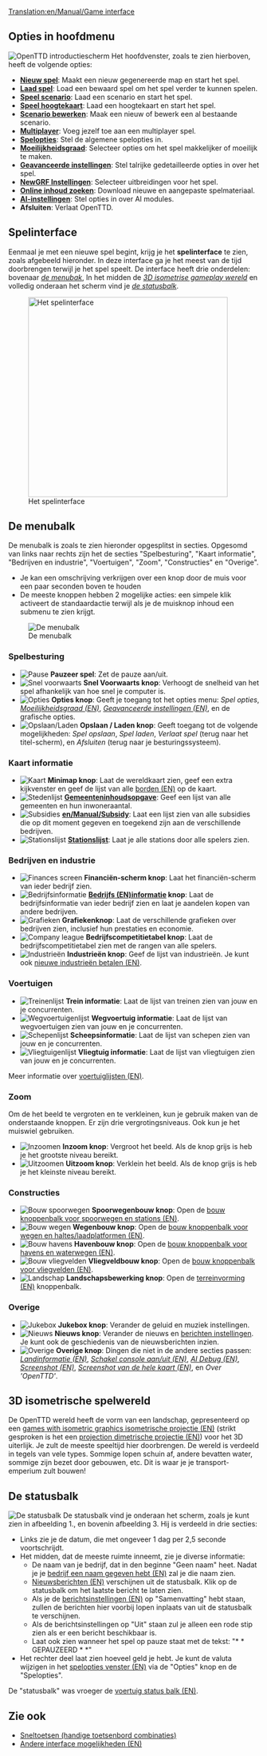 [[Translation:en/Manual/Game interface]]
{{nl/Vertaling|en/Manual/Game interface|15}}
{{nl/Manual/Inhoudsopgave}}
==Opties in hoofdmenu==
[[File:nl/Manual/Intro venster.png|frame|center|OpenTTD introductiescherm]]
Het hoofdvenster, zoals te zien hierboven, heeft de volgende opties:
* '''[[nl/Manual/Nieuw spel|Nieuw spel]]''': Maakt een nieuw gegenereerde map en start het spel.
* '''[[nl/Archive/Manual/Savegame|Laad spel]]''': Load een bewaard spel om het spel verder te kunnen spelen.
* '''[[nl/Scenario|Speel scenario]]''': Laad een scenario en start het spel.
* '''[[nl/Hoogtekaart|Speel hoogtekaart]]''': Laad een hoogtekaart en start het spel.
* '''[[nl/Scenario bewerken|Scenario bewerken]]''': Maak een nieuw of bewerk een al bestaande scenario.
* '''[[nl/Manual/Multiplayer|Multiplayer]]''': Voeg jezelf toe aan een multiplayer spel.
* '''[[nl/Spelopties venster|Spelopties]]''': Stel de algemene spelopties in.
* '''[[nl/Archive/Manual/Settings/Moeilijkheidsgraad|Moeilijkheidsgraad]]''': Selecteer opties om het spel makkelijker of moeilijk te maken.
* '''[[nl/Archive/Manual/Settings/Geavanceerde instellingen|Geavanceerde instellingen]]''': Stel talrijke gedetailleerde opties in over het spel.
* '''[[nl/NewGRF Instellingen|NewGRF Instellingen]]''': Selecteer uitbreidingen voor het spel.
* '''[[nl/Online inhoud|Online inhoud zoeken]]''': Download nieuwe en aangepaste spelmateriaal.
* '''[[nl/Manual/AI-instellingen|AI-instellingen]]''': Stel opties in over AI modules.
* '''Afsluiten''': Verlaat OpenTTD.

==Spelinterface==
Eenmaal je met een nieuwe spel begint, krijg je het '''spelinterface''' te zien, zoals afgebeeld hieronder. In deze interface ga je het meest van de tijd doorbrengen terwijl je het spel speelt. De interface heeft drie onderdelen: bovenaar ''[[#de-menubalk|de menubak]]'', In het midden de ''[[#3d-isometrise-gameplay-wereld|3D isometrise gameplay wereld]]'' en volledig onderaan het scherm vind je ''[[#de-statusbalk|de statusbalk]]''.

[[File:en/Manual/Interface.png|thumb|none|400px|Het spelinterface]]

==De menubalk==
De menubalk is zoals te zien hieronder opgesplitst in secties. Opgesomd van links naar rechts zijn het de secties "Spelbesturing", "Kaart informatie", "Bedrijven en industrie", "Voertuigen", "Zoom", "Constructies" en "Overige".
* Je kan een omschrijving verkrijgen over een knop door de muis voor een paar seconden boven te houden
* De meeste knoppen hebben 2 mogelijke acties: een simpele klik activeert de standaardactie terwijl als je de muisknop inhoud een submenu te zien krijgt.

[[File:en/Manual html 2bcbc8d0.png|none|frame|De menubalk]]

===Spelbesturing===
*[[File:en/Manual/Manual html m7fd3f2df.png|Pause]] '''Pauzeer spel''': Zet de pauze aan/uit.
*[[File:en/Manual/Manual html m56d46b8f.png|Snel voorwaarts]] '''Snel Voorwaarts knop''': Verhoogt de snelheid van het spel afhankelijk van hoe snel je computer is.
*[[File:en/Manual/Manual html md7ebe52.png|Opties]] '''Opties knop''': Geeft je toegang tot het opties menu: ''Spel opties'', ''[[en/Archive/Manual/Settings/Difficulty|Moeilijkheidsgraad (EN)]]'', ''[[en/Archive/Manual/Settings/Advanced Settings|Geavanceerde instellingen (EN)]]'', en de grafische opties.
*[[File:en/Manual/Manual html m3ad9dba5.png|Opslaan/Laden]] '''Opslaan / Laden knop''': Geeft toegang tot de volgende mogelijkheden: ''Spel opslaan'', ''Spel laden'', ''Verlaat spel'' (terug naar het titel-scherm), en ''Afsluiten'' (terug naar je besturingssysteem).

===Kaart informatie===
*[[File:en/Manual/Manual html m6cb2b7aa.png|Kaart]] '''Minimap knop''': Laat de wereldkaart zien, geef een extra kijkvenster en geef de lijst van alle [[en/Archive/Manual/Signs|borden (EN)]] op de kaart.
*[[File:en/Manual/Manual html m58c015ad.png|Stedenlijst]] '''[[nl/Manual/Gemeente|Gemeenten]]inhoudsopgave''': Geef een lijst van alle gemeenten en hun inwoneraantal.
*[[File:en/Manual/Manual html 54594ccb.png|Subsidies]] '''[[en/Manual/Subsidy]]''': Laat een lijst zien van alle subsidies die op dit moment gegeven en toegekend zijn aan de verschillende bedrijven.
*[[File:en/Manual/Manual html m791b53c3.png|Stationslijst]] '''[[nl/Manual/Stations|Stations]]lijst''': Laat je alle stations door alle spelers zien.

===Bedrijven en industrie===
*[[File:en/Manual/Manual html 63e6566d.png|Finances screen]] '''Financiën-scherm knop''': Laat het financiën-scherm van ieder bedrijf zien.
*[[File:en/Manual/Manual html 12e20f5b.png|Bedrijfsinformatie]] '''[[en/Manual/Transport company|Bedrijfs (EN)]]informatie knop''': Laat de bedrijfsinformatie van ieder bedrijf zien en laat je aandelen kopen van andere bedrijven.
*[[File:en/Manual/Manual html 36354981.png|Grafieken]] '''Grafiekenknop''': Laat de verschillende grafieken over bedrijven zien, inclusief hun prestaties en economie.
*[[File:en/Manual/Manual html 2a553acb.png|Company league]] '''Bedrijfscompetitietabel knop''': Laat de bedrijfscompetitietabel zien met de rangen van alle spelers.
*[[File:en/Manual/Manual html m4d6ba21e.png|Industrieën]] '''Industrieën knop''': Geef de lijst van industrieën. Je kunt ook [[en/Manual/Industries#funding-new-industries|nieuwe industrieën betalen (EN)]].

===Voertuigen===
*[[File:en/Manual/Manual html m16a497ce.png|Treinenlijst]] '''Trein informatie''': Laat de lijst van treinen zien van jouw en je concurrenten.
*[[File:en/Manual/Manual html m3518e48c.png|Wegvoertuigenlijst]] '''Wegvoertuig informatie''': Laat de lijst van wegvoertuigen zien van jouw en je concurrenten.
*[[File:en/Manual/Manual html 53123a33.png|Schepenlijst]] '''Scheepsinformatie''': Laat de lijst van schepen zien van jouw en je concurrenten.
*[[File:en/Manual/Manual html 442702e6.png|Vliegtuigenlijst]] '''Vliegtuig informatie''': Laat de lijst van vliegtuigen zien van jouw en je concurrenten.

Meer informatie over [[en/Manual/Vehicle lists|voertuiglijsten (EN)]].

===Zoom===
Om de het beeld te vergroten en te verkleinen, kun je gebruik maken van de onderstaande knoppen. Er zijn drie vergrotingsniveaus. Ook kun je het muiswiel gebruiken.
*[[File:en/Manual/Manual html 628b2aa3.png|Inzoomen]] '''Inzoom knop''': Vergroot het beeld. Als de knop grijs is heb je het grootste niveau bereikt.
*[[File:en/Manual/Manual html m55168bcb.png|Uitzoomen]] '''Uitzoom knop''': Verklein het beeld. Als de knop grijs is heb je het kleinste niveau bereikt.

===Constructies===
*[[File:en/Manual/Manual html m772c5b23.png|Bouw spoorwegen]] '''Spoorwegenbouw knop''': Open de [[en/Manual/Railway construction|bouw knoppenbalk voor spoorwegen en stations (EN)]].
*[[File:en/Manual/Manual html ma6d6c8c.png|Bouw wegen]] '''Wegenbouw knop''': Open de [[en/Manual/Roadway construction|bouw knoppenbalk voor wegen en haltes/laadplatformen (EN)]].
*[[File:en/Manual/Manual html m2cc0c4cd.png|Bouw havens]] '''Havenbouw knop''': Open de [[en/Manual/Waterway construction|bouw knoppenbalk voor havens en waterwegen (EN)]].
*[[File:en/Manual/Manual html 1ae92703.png|Bouw vliegvelden]] '''Vliegveldbouw knop''': Open de [[en/Manual/Airport construction|bouw knoppenbalk voor vliegvelden (EN)]].
*[[File:en/Manual/Manual html m233f8633.png|Landschap]] '''Landschapsbewerking knop''': Open de [[en/Manual/Landscaping|terreinvorming (EN)]] knoppenbalk.

===Overige===
*[[File:en/Manual/Manual html m6a2249c4.png|Jukebox]] '''Jukebox knop''': Verander de geluid en muziek instellingen.
*[[File:en/Manual/Manual html 2a55c3aa.png|Nieuws]] '''Nieuws knop''': Verander de nieuws en [[en/Archive/Manual/Settings/Message settings|berichten instellingen]]. Je kunt ook de geschiedenis van de nieuwsberichten inzien.
*[[File:en/Manual/Manual html 51cda05b.png|Overige]] '''Overige knop''': Dingen die niet in de andere secties passen: ''[[en/Manual/Land area information|Landinformatie (EN)]]'', ''[[en/Manual/Console|Schakel console aan/uit (EN)]]'', ''[[en/AI Debug|AI Debug (EN)]]'', ''[[en/Manual/Screenshot|Screenshot (EN)]]'', ''[[en/Manual/Screenshot|Screenshot van de hele kaart (EN)]]'', en ''Over 'OpenTTD' ''.

==3D isometrische spelwereld==
De OpenTTD wereld heeft de vorm van een landschap, gepresenteerd op een [https://www.wikipedia.org/wiki/Video games with isometric graphics isometrische projectie (EN)] (strikt gesproken is het een [https://www.wikipedia.org/wiki/dimetric projection dimetrische projectie (EN)]) voor het 3D uiterlijk. Je zult de meeste speeltijd hier doorbrengen. De wereld is verdeeld in tegels van vele types. Sommige lopen schuin af, andere bevatten water, sommige zijn bezet door gebouwen, etc. Dit is waar je je transport-emperium zult bouwen!

==De statusbalk==
[[File:en/Manual/Status-bar.png|none|frame|De statusbalk]]
De statusbalk vind je onderaan het scherm, zoals je kunt zien in afbeelding 1., en bovenin afbeelding 3. Hij is verdeeld in drie secties:
*Links zie je de datum, die met ongeveer 1 dag per 2,5 seconde voortschrijdt.
*Het midden, dat de meeste ruimte inneemt, zie je diverse informatie:
**De naam van je bedrijf, dat in den beginne "Geen naam" heet. Nadat je je [[en/Manual/Transport company|bedrijf een naam gegeven hebt (EN)]] zal je die naam zien.
**[[en/Archive/Manual/News messages|Nieuwsberichten (EN)]] verschijnen uit de statusbalk. Klik op de statusbalk om het laatste bericht te laten zien.
**Als je de [[en/Archive/Manual/Settings/Message settings|berichtsinstellingen (EN)]] op "Samenvatting" hebt staan, zullen de berichten hier voorbij lopen inplaats van uit de statusbalk te verschijnen.
**Als de berichtsinstellingen op "Uit" staan zul je alleen een rode stip zien als er een bericht beschikbaar is.
**Laat ook zien wanneer het spel op pauze staat met de tekst: "* * GEPAUZEERD * *"
*Het rechter deel laat zien hoeveel geld je hebt. Je kunt de valuta wijzigen in het [[en/Manual/Game options window|spelopties venster (EN)]] via de "Opties" knop en de "Spelopties".

De "statusbalk" was vroeger de [[en/Manual/Status bar|voertuig status balk (EN)]].

==Zie ook==
* [[nl/Manual/Sneltoetsen|Sneltoetsen (handige toetsenbord combinaties)]]
* [[en/Archive/Manual/Other Interface Features|Andere interface mogelijkheden (EN)]]